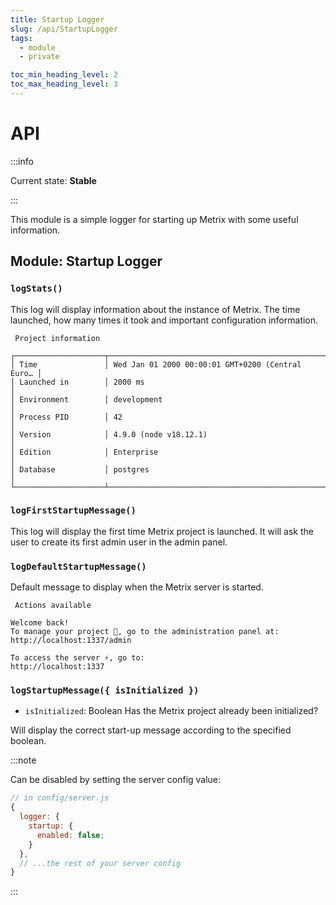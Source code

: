 ```yaml
---
title: Startup Logger
slug: /api/StartupLogger
tags:
  - module
  - private

toc_min_heading_level: 2
toc_max_heading_level: 3
---
```



# API

:::info

Current state: **Stable**

:::

This module is a simple logger for starting up Metrix with some useful information.

## Module: Startup Logger

### `logStats()`

This log will display information about the instance of Metrix. The time launched, how many times it took and important configuration information.

```
 Project information

┌────────────────────┬──────────────────────────────────────────────────┐
│ Time               │ Wed Jan 01 2000 00:00:01 GMT+0200 (Central Euro… │
│ Launched in        │ 2000 ms                                          │
│ Environment        │ development                                      │
│ Process PID        │ 42                                               │
│ Version            │ 4.9.0 (node v18.12.1)                            │
│ Edition            │ Enterprise                                       │
│ Database           │ postgres                                         │
└────────────────────┴──────────────────────────────────────────────────┘
```

### `logFirstStartupMessage()`

This log will display the first time Metrix project is launched. It will ask the user to create its first admin user in the admin panel.

### `logDefaultStartupMessage()`

Default message to display when the Metrix server is started.

```
 Actions available

Welcome back!
To manage your project 🚀, go to the administration panel at:
http://localhost:1337/admin

To access the server ⚡️, go to:
http://localhost:1337
```

### `logStartupMessage({ isInitialized })`

- `isInitialized`: <Type>Boolean</Type> Has the Metrix project already been initialized?

Will display the correct start-up message according to the specified boolean.

:::note

Can be disabled by setting the server config value:

```javascript
// in config/server.js
{
  logger: {
    startup: {
      enabled: false;
    }
  },
  // ...the rest of your server config
}
```

:::
